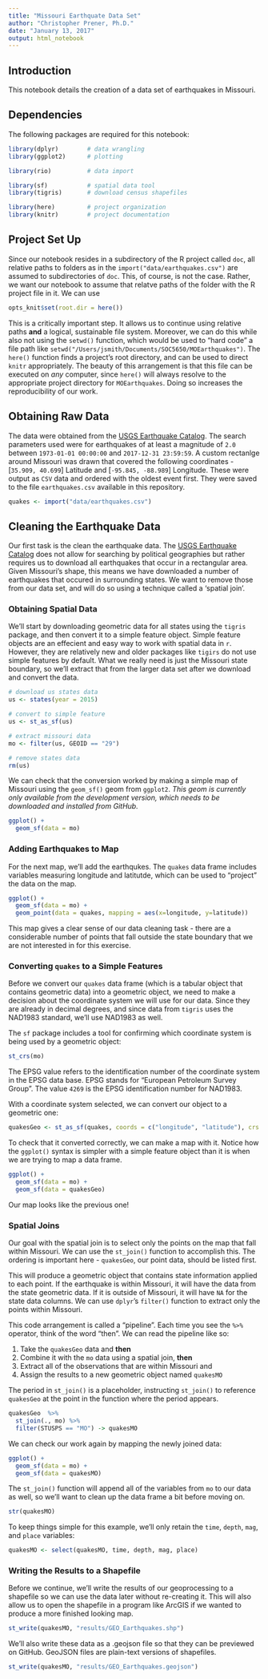 ```yaml
---
title: "Missouri Earthquate Data Set"
author: "Christopher Prener, Ph.D."
date: "January 13, 2017"
output: html_notebook
---
```


## Introduction
This notebook details the creation of a data set of earthquakes in Missouri. 

## Dependencies
The following packages are required for this notebook:

```r
library(dplyr)        # data wrangling
library(ggplot2)      # plotting

library(rio)          # data import

library(sf)           # spatial data tool
library(tigris)       # download census shapefiles

library(here)         # project organization
library(knitr)        # project documentation
```

## Project Set Up
Since our notebook resides in a subdirectory of the R project called `doc`, all relative paths to folders as in the `import("data/earthquakes.csv")` are assumed to subdirectories of `doc`. This, of course, is not the case. Rather, we want our notebook to assume that relatve paths of the folder with the R project file in it. We can use 

```r
opts_knit$set(root.dir = here())
```

This is a critically important step. It allows us to continue using relative paths **and** a logical, sustainable file system. Moreover, we can do this while also not using the `setwd()` function, which would be used to "hard code" a file path like `setwd("/Users/jsmith/Documents/SOC5650/MOEarthquakes")`. The `here()` function finds a project's root directory, and can be used to direct `knitr` appropriately. The beauty of this arrangement is that this file can be executed on *any* computer, since `here()` will always resolve to the appropriate project directory for `MOEarthquakes`. Doing so increases the reproducibility of our work.

## Obtaining Raw Data
The data were obtained from the [USGS Earthquake Catalog](https://earthquake.usgs.gov/earthquakes/search/). The search parameters used were for earthquakes of at least a magnitude of `2.0` between `1973-01-01 00:00:00` and `2017-12-31 23:59:59`. A custom rectanlge around Missouri was drawn that covered the following coordinates - [`35.909, 40.699`] Latitude and [`-95.845, -88.989`] Longitude. These were output as `CSV` data and ordered with the oldest event first. They were saved to the file `earthquakes.csv` available in this repository.

```r
quakes <- import("data/earthquakes.csv")
```

## Cleaning the Earthquake Data
Our first task is the clean the earthquake data. The [USGS Earthquake Catalog](https://earthquake.usgs.gov/earthquakes/search/) does not allow for searching by political geographies but rather requires us to download all earthquakes that occur in a rectangular area. Given Missouri's shape, this means we have downloaded a number of earthquakes that occured in surrounding states. We want to remove those from our data set, and will do so using a technique called a 'spatial join'.

### Obtaining Spatial Data
We'll start by downloading geometric data for all states using the `tigris` package, and then convert it to a simple feature object. Simple feature objects are an effecient and easy way to work with spatial data in `r`. However, they are relatively new and older packages like `tigirs` do not use simple features by default. What we really need is just the Missouri state boundary, so we'll extract that from the larger data set after we download and convert the data.

```r
# download us states data
us <- states(year = 2015)

# convert to simple feature
us <- st_as_sf(us)

# extract missouri data
mo <- filter(us, GEOID == "29")

# remove states data
rm(us)
```

We can check that the conversion worked by making a simple map of Missouri using the `geom_sf()` geom from `ggplot2`. *This geom is currently only available from the development version, which needs to be downloaded and installed from GitHub.*

```r
ggplot() +
  geom_sf(data = mo)
```

### Adding Earthquakes to Map

For the next map, we'll add the earthqukes. The `quakes` data frame includes variables measuring longitude and latitutde, which can be used to "project" the data on the map. 

```r
ggplot() +
  geom_sf(data = mo) +
  geom_point(data = quakes, mapping = aes(x=longitude, y=latitude))
```

This map gives a clear sense of our data cleaning task - there are a considerable number of points that fall outside the state boundary that we are not interested in for this exercise.

### Converting `quakes` to a Simple Features
Before we convert our `quakes` data frame (which is a tabular object that contains geometric data) into a geometric object, we need to make a decision about the coordinate system we will use for our data. Since they are already in decimal degrees, and since data from `tigris` uses the NAD1983 standard, we'll use NAD1983 as well. 

The `sf` package includes a tool for confirming which coordinate system is being used by a geometric object:

```r
st_crs(mo)
```

The EPSG value refers to the identification number of the coordinate system in the EPSG data base. EPSG stands for "European Petroleum Survey Group". The value `4269` is the EPSG identification number for NAD1983.

With a coordinate system selected, we can convert our object to a geometric one:

```r
quakesGeo <- st_as_sf(quakes, coords = c("longitude", "latitude"), crs = 4269)
```

To check that it converted correctly, we can make a map with it. Notice how the `ggplot()` syntax is simpler with a simple feature object than it is when we are trying to map a data frame.

```r
ggplot() +
  geom_sf(data = mo) +
  geom_sf(data = quakesGeo)
```

Our map looks like the previous one!

### Spatial Joins
Our goal with the spatial join is to select only the points on the map that fall within Missouri. We can use the `st_join()` function to accomplish this. The ordering is important here - `quakesGeo`, our point data, should be listed first. 

This will produce a geometric object that contains state information applied to each point. If the earthquake is within Missouri, it will have the data from the state geometric data. If it is outside of Missouri, it will have `NA` for the state data columns. We can use `dplyr`'s `filter()` function to extract only the points within Missouri.

This code arrangement is called a "pipeline". Each time you see the `%>%` operator, think of the word "then". We can read the pipeline like so:

1. Take the `quakesGeo` data and **then**
2. Combine it with the `mo` data using a spatial join, **then**
3. Extract all of the observations that are within Missouri and
4. Assign the results to a new geometric object named `quakesMO`

The period in `st_join()` is a placeholder, instructing `st_join()` to reference `quakesGeo` at the point in the function where the period appears.

```r
quakesGeo  %>%
  st_join(., mo) %>%
  filter(STUSPS == "MO") -> quakesMO
```

We can check our work again by mapping the newly joined data:

```r
ggplot() +
  geom_sf(data = mo) +
  geom_sf(data = quakesMO)
```

The `st_join()` function will append all of the variables from `mo` to our data as well, so we'll want to clean up the data frame a bit before moving on.

```r
str(quakesMO)
```

To keep things simple for this example, we'll only retain the `time`, `depth`, `mag`, and `place` variables:

```r
quakesMO <- select(quakesMO, time, depth, mag, place)
```

### Writing the Results to a Shapefile
Before we continue, we'll write the results of our geoprocessing to a shapefile so we can use the data later without re-creating it. This will also allow us to open the shapefile in a program like ArcGIS if we wanted to produce a more finished looking map.

```r
st_write(quakesMO, "results/GEO_Earthquakes.shp")
```

We'll also write these data as a .geojson file so that they can be previewed on GitHub. GeoJSON files are plain-text versions of shapefiles.

```r
st_write(quakesMO, "results/GEO_Earthquakes.geojson")
```

